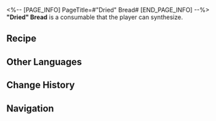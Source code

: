 <%-- [PAGE_INFO]
PageTitle=#"Dried" Bread#
[END_PAGE_INFO] --%>
{{Consumable Infobox
|id          = 401036
|image       = Item Dried Bread.png{{subst:void|<!--$UPLOAD:<<SpriteOutput/ItemFigures/401036.png>-<Item Dried Bread.png>-<Consumable Icons>>-->}}
|type        = Restorative Consumables
|rarity      = 2
|effect      = Restores HP to one designated ally equal to 24% of their Max HP and additionally restores 300 HP immediately after use.
|description = The wheat of Aedes Elysiae once enjoyed great fame across the land. Bread made from it was sweet, soft, and incredibly delicious. Now that the village has been destroyed by the black tide, the few loaves that remain have long since dried out and hardened, serving only as mementos rather than food.
|effectType  = 
|effectType2 = 
|effectType3 = 
|recipe      = {{cx|Source missing}}
|source1     = [[Omni-Synthesizer]]
|source2     = 
|source3     = 
}}
{{Description|'' "If you're determined enough, it's not entirely inedible..."''}}
'''"Dried" Bread''' is a consumable that the player can synthesize.

==Recipe==
{{Recipe
|type                  = Synthesis
|group                 = Consumable
|Deep Marrow Rock Salt = 2
|Protein Rice          = 1
|sort                  = Deep Marrow Rock Salt;Protein Rice
}}

==Other Languages==
{{Other Languages
|en   = "Dried" Bread
|zhs  = 面包「干」
|zht  = 麵包「乾」
|ja   = 「乾」パン
|ko   = 「메마른」 빵
|es   = Pan "seco"
|fr   = Pain «&nbsp;sec&nbsp;»
|ru   = «Чёрствый» хлеб
|th   = ขนมปัง "แห้งผาก"
|vi   = Bánh Mì "Khô"
|de   = „Trockenes“ Brot
|id   = "Dried" Bread
|pt   = Pão "Seco"
}}

==Change History==
{{Change History|3.3}}

==Navigation==
{{Consumable Navbox}}